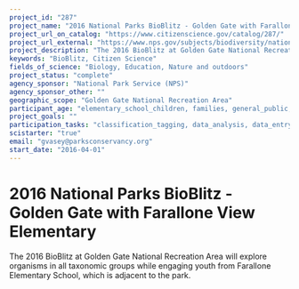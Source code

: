 ```yaml
---
project_id: "287"
project_name: "2016 National Parks BioBlitz - Golden Gate with Farallone View Elementary"
project_url_on_catalog: "https://www.citizenscience.gov/catalog/287/"
project_url_external: "https://www.nps.gov/subjects/biodiversity/national-parks-bioblitz.htm"
project_description: "The 2016 BioBlitz at Golden Gate National Recreation Area will explore organisms in all taxonomic groups while engaging youth from Farallone Elementary School, which is adjacent to the park."
keywords: "BioBlitz, Citizen Science"
fields_of_science: "Biology, Education, Nature and outdoors"
project_status: "complete"
agency_sponsor: "National Park Service (NPS)"
agency_sponsor_other: ""
geographic_scope: "Golden Gate National Recreation Area"
participant_age: "elementary_school_children, families, general_public, middle_school_children, targeted_group, teens"
project_goals: ""
participation_tasks: "classification_tagging, data_analysis, data_entry, finding_entities, identification, learning, observation, site_selection_description, specimen_sample_collection"
scistarter: "true"
email: "gvasey@parksconservancy.org"
start_date: "2016-04-01"
---
```


# 2016 National Parks BioBlitz - Golden Gate with Farallone View Elementary

The 2016 BioBlitz at Golden Gate National Recreation Area will explore organisms in all taxonomic groups while engaging youth from Farallone Elementary School, which is adjacent to the park.
